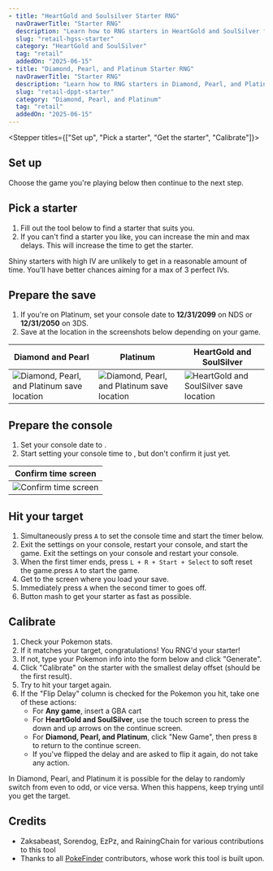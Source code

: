 ```yaml
---
- title: "HeartGold and Soulsilver Starter RNG"
  navDrawerTitle: "Starter RNG"
  description: "Learn how to RNG starters in HeartGold and SoulSilver for shiny, high-IV Pokémon."
  slug: "retail-hgss-starter"
  category: "HeartGold and SoulSilver"
  tag: "retail"
  addedOn: "2025-06-15"
- title: "Diamond, Pearl, and Platinum Starter RNG"
  navDrawerTitle: "Starter RNG"
  description: "Learn how to RNG starters in Diamond, Pearl, and Platinum for shiny, high-IV Pokémon."
  slug: "retail-dppt-starter"
  category: "Diamond, Pearl, and Platinum"
  tag: "retail"
  addedOn: "2025-06-15"
---
```


<Alert
  showIcon
  type="info"
  message="This guide is interactive and updates instructions based on your settings!"
/>

<Stepper titles={["Set up", "Pick a starter", "Get the starter", "Calibrate"]}>

<Step step={0}>

## Set up

Choose the game you're playing below then continue to the next step.

<Starter4ShowIf game="Platinum">

<Alert
  showIcon
  type="info"
  message="Platinum is the hardest and might have stability issues!"
/>

</Starter4ShowIf>

<Starter4Setup />

</Step>

<Step step={1}>

## Pick a starter

1. Fill out the tool below to find a starter that suits you.
2. If you can't find a starter you like, you can increase the min and max delays. This will increase the time to get the starter.

Shiny starters with high IV are unlikely to get in a reasonable amount of time. You'll have better chances aiming for a max of 3 perfect IVs.

<PickStarter4 />

</Step>

<Step step={2}>

## Prepare the save

1. If you're on Platinum, set your console date to **12/31/2099** on NDS or **12/31/2050** on 3DS.
1. Save at the location in the screenshots below depending on your game.

| Diamond and Pearl                                                                                      | Platinum                                                                                                | HeartGold and SoulSilver                                                                          |
| ------------------------------------------------------------------------------------------------------ | ------------------------------------------------------------------------------------------------------- | ------------------------------------------------------------------------------------------------- |
| ![Diamond, Pearl, and Platinum save location](/images/Diamond-Pearl-Platinum/Starter/dpp-starter.webp) | ![Diamond, Pearl, and Platinum save location](/images/Diamond-Pearl-Platinum/Starter/plat-starter.webp) | ![HeartGold and SoulSilver save location](/images/HeartGold-SoulSilver/Starter/hgss-starter.webp) |

## Prepare the console

1. Set your console date to **<Starter4ConsoleSetDateString format="date" />**.
2. Start setting your console time to **<Starter4ConsoleSetDateString format="time" />**, but don't confirm it just yet.

| Confirm time screen                                                    |
| ---------------------------------------------------------------------- |
| ![Confirm time screen](/images/HeartGold-SoulSilver/SetTimeScreen.jpg) |

## Hit your target

<Starter4ShowIf is3ds>
  <Metronome3dsNotice />
</Starter4ShowIf>

1. Simultaneously press `A` to set the console time and start the timer below.
2. <Starter4ShowIf is3ds>
     Exit the settings on your console, restart your console, and start the
     game.
   </Starter4ShowIf>
   <Starter4ShowIf is3ds={false}>
     Exit the settings on your console and restart your console.
   </Starter4ShowIf>
3. When the first timer ends, <Starter4ShowIf is3ds>press `L + R + Start + Select` to soft reset the game.</Starter4ShowIf><Starter4ShowIf is3ds={false}>press `A` to start the game.</Starter4ShowIf>
4. Get to the screen where you load your save.
5. Immediately press `A` when the second timer to goes off.
6. Button mash to get your starter as fast as possible.

<GetStarter4 />

</Step>

<Step step={3}>

## Calibrate

1. Check your Pokemon stats.
2. If it matches your target, congratulations! You RNG'd your starter!
3. If not, type your Pokemon info into the form below and click "Generate".
4. Click "Calibrate" on the starter with the smallest delay offset (should be the first result).
5. Try to hit your target again.
6. If the "Flip Delay" column is checked for the Pokemon you hit, take one of these actions:
   - For **Any game**, insert a GBA cart
   - For **HeartGold and SoulSilver**, use the touch screen to press the down and up arrows on the continue screen.
   - For **Diamond, Pearl, and Platinum**, click "New Game", then press `B` to return to the continue screen.
   - If you've flipped the delay and are asked to flip it again, do not take any action.

In Diamond, Pearl, and Platinum it is possible for the delay to randomly switch from even to odd, or vice versa. When this happens, keep trying until you get the target.

<CalibrateStarter4 />

</Step>

</Stepper>

## Credits

- Zaksabeast, Sorendog, EzPz, and RainingChain for various contributions to this tool
- Thanks to all [PokeFinder](https://github.com/Admiral-Fish/PokeFinder) contributors, whose work this tool is built upon.
